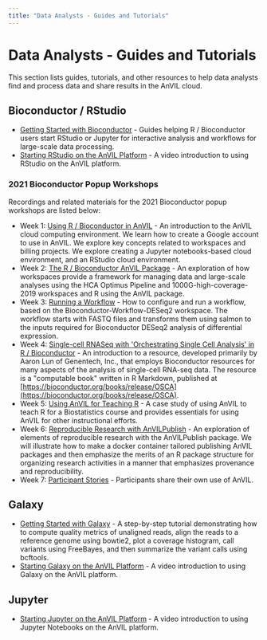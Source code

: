 ```yaml
---
title: "Data Analysts - Guides and Tutorials"
---
```


# Data Analysts - Guides and Tutorials

<Alert icon={false} severity="info">
  This section lists guides, tutorials, and other resources to help data
  analysts find and process data and share results in the AnVIL cloud.
</Alert>

## Bioconductor / RStudio

- [Getting Started with Bioconductor](/learn/interactive-analysis/getting-started-with-bioconductor) - Guides helping R / Bioconductor users start RStudio or Jupyter for interactive analysis and workflows for large-scale data processing.
- [Starting RStudio on the AnVIL Platform](/learn/data-analysts/rstudio-gsg-video) - A video introduction to using RStudio on the AnVIL platform.

### 2021 Bioconductor Popup Workshops

Recordings and related materials for the 2021 Bioconductor popup workshops are listed below:

- Week 1: [Using R / Bioconductor in AnVIL](/learn/data-analysts/using-r-bioconductor-in-anvil) - An introduction to the AnVIL cloud computing environment. We learn how to create a Google account to use in AnVIL. We explore key concepts related to workspaces and billing projects. We explore creating a Jupyter notebooks-based cloud environment, and an RStudio cloud environment.
- Week 2: [The R / Bioconductor AnVIL Package](/learn/data-analysts/the-r-bioconductor-anvil-package) - An exploration of how workspaces provide a framework for managing data and large-scale analyses using the HCA Optimus Pipeline and 1000G-high-coverage-2019 workspaces and R using the AnVIL package.
- Week 3: [Running a Workflow](/learn/data-analysts/running-a-workflow) - How to configure and run a workflow, based on the Bioconductor-Workflow-DESeq2 workspace. The workflow starts with FASTQ files and transforms them using salmon to the inputs required for Bioconductor DESeq2 analysis of differential expression.
- Week 4: [Single-cell RNASeq with 'Orchestrating Single Cell Analysis' in R / Bioconductor](/learn/data-analysts/single-cell-rnaseq-with-orchestrating-single-cell-analysis-in-r-bioconductor) - An introduction to a resource, developed primarily by Aaron Lun of Genentech, Inc., that employs Bioconductor resources for many aspects of the analysis of single-cell RNA-seq data. The resource is a "computable book" written in R Markdown, published at [https://bioconductor.org/books/release/OSCA](https://bioconductor.org/books/release/OSCA).
- Week 5: [Using AnVIL for Teaching R](/learn/data-analysts/using-anvil-for-teaching-r-bioconductor) - A case study of using AnVIL to teach R for a Biostatistics course and provides essentials for using AnVIL for other instructional efforts.
- Week 6: [Reproducible Research with AnVILPublish](/learn/data-analysts/reproducible-research-with-anvilpublish) - An exploration of elements of reproducible research with the AnVILPublish package. We will illustrate how to make a docker container tailored publishing AnVIL packages and then emphasize the merits of an R package structure for organizing research activities in a manner that emphasizes provenance and reproducibility.
- Week 7: [Participant Stories](/learn/data-analysts/participant-stories) - Participants share their own use of AnVIL.

## Galaxy

- [Getting Started with Galaxy](/learn/interactive-analysis/getting-started-with-galaxy) - A step-by-step tutorial demonstrating how to compute quality metrics of unaligned reads, align the reads to a reference genome using bowtie2, plot a coverage histogram, call variants using FreeBayes, and then summarize the variant calls using bcftools.
- [Starting Galaxy on the AnVIL Platform](/learn/data-analysts/galaxy-gsg-video) - A video introduction to using Galaxy on the AnVIL platform.

## Jupyter

- [Starting Jupyter on the AnVIL Platform](/learn/data-analysts/jupyter-gsg-video) - A video introduction to using Jupyter Notebooks on the AnVIL platform.
